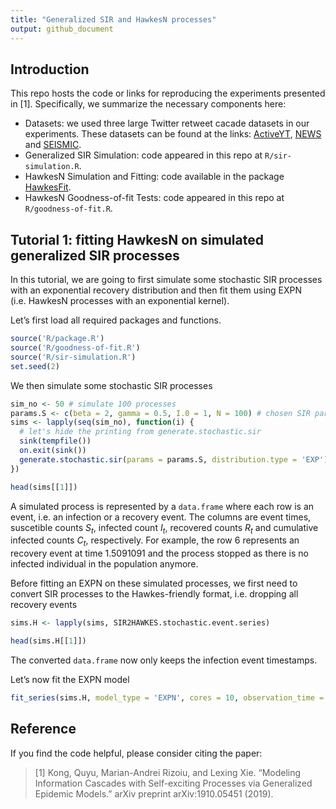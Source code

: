 ```yaml
---
title: "Generalized SIR and HawkesN processes"
output: github_document
---
```


## Introduction

This repo hosts the code or links for reproducing the experiments presented in [1]. Specifically, we summarize the necessary components here:

  - Datasets: we used three large Twitter retweet cacade datasets in our experiments. These datasets can be found at the links: [ActiveYT](https://github.com/computationalmedia/hip-popularity/tree/master/data), [NEWS](https://github.com/computationalmedia/featuredriven-hawkes/tree/master/data) and [SEISMIC](http://snap.stanford.edu/seismic/).
  - Generalized SIR Simulation: code appeared in this repo at `R/sir-simulation.R`.
  - HawkesN Simulation and Fitting: code available in the package [HawkesFit](https://github.com/qykong/HawkesFit).
  - HawkesN Goodness-of-fit Tests: code appeared in this repo at `R/goodness-of-fit.R`.

## Tutorial 1: fitting HawkesN on simulated generalized SIR processes

In this tutorial, we are going to first simulate some stochastic SIR processes with an exponential recovery distribution and then fit them using EXPN (i.e. HawkesN processes with an exponential kernel).

Let's first load all required packages and functions.
```r
source('R/package.R')
source('R/goodness-of-fit.R')
source('R/sir-simulation.R')
set.seed(2)
```

We then simulate some stochastic SIR processes
```r
sim_no <- 50 # simulate 100 processes
params.S <- c(beta = 2, gamma = 0.5, I.0 = 1, N = 100) # chosen SIR parameters 
sims <- lapply(seq(sim_no), function(i) {
  # let's hide the printing from generate.stochastic.sir
  sink(tempfile()) 
  on.exit(sink())
  generate.stochastic.sir(params = params.S, distribution.type = 'EXP')
})

head(sims[[1]])
```
A simulated process is represented by a `data.frame` where each row is an event, i.e. an infection or a recovery event. The columns are event times, suscetible counts $S_t$, infected count $I_t$, recovered counts $R_t$ and cumulative infected counts $C_t$, respectively. For example, the row $6$ represents an recovery event at time $1.5091091$ and the process stopped as there is no infected individual in the population anymore.

Before fitting an EXPN on these simulated processes, we first need to convert SIR processes to the Hawkes-friendly format, i.e. dropping all recovery events
```r
sims.H <- lapply(sims, SIR2HAWKES.stochastic.event.series)

head(sims.H[[1]])
```
The converted `data.frame` now only keeps the infection event timestamps.

Let's now fit the EXPN model
```r
fit_series(sims.H, model_type = 'EXPN', cores = 10, observation_time = Inf, lower_bound = c(N = 100), upper_bound = c(N = 100))
```
## Reference

If you find the code helpful, please consider citing the paper:

> [1] Kong, Quyu, Marian-Andrei Rizoiu, and Lexing Xie. "Modeling Information Cascades with Self-exciting Processes via Generalized Epidemic Models." arXiv preprint arXiv:1910.05451 (2019).